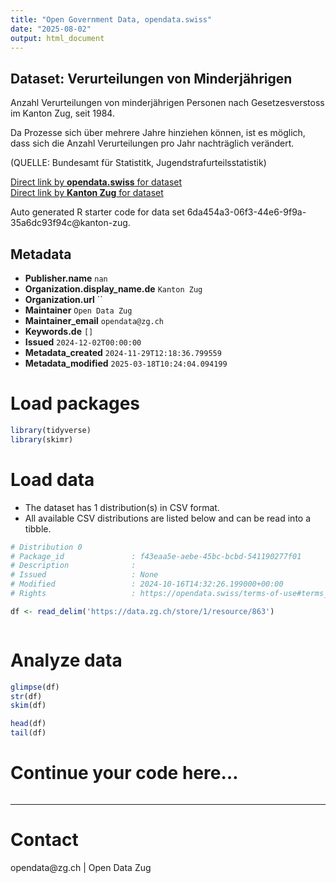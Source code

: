 ```yaml
---
title: "Open Government Data, opendata.swiss"
date: "2025-08-02"
output: html_document
---
```


## Dataset: Ver­ur­tei­lun­gen von Minderjährigen

Anzahl Ver­ur­tei­lun­gen von minderjährigen Personen nach Gesetzesverstoss im Kanton Zug,  seit 1984.

Da Prozesse sich über mehrere Jahre hinziehen können, ist es möglich, dass sich die Anzahl Verurteilungen pro Jahr nachträglich verändert.				

(QUELLE: Bundesamt für Statistitk, Jugendstrafurteilsstatistik)

[Direct link by **opendata.swiss** for dataset](https://opendata.swiss/de/dataset/verurteilungen-von-minderjahrigen)<br>
[Direct link by **Kanton Zug** for dataset](https://www.zg.ch/behoerden/gesundheitsdirektion/statistikfachstelle/themen/19-oeffentliche-sicherheit/kriminalitaet-und-rechtspflege)

Auto generated R starter code for data set 6da454a3-06f3-44e6-9f9a-35a6dc93f94c@kanton-zug.

## Metadata

- **Publisher.name** `nan`
- **Organization.display_name.de** `Kanton Zug`
- **Organization.url** ``
- **Maintainer** `Open Data Zug`
- **Maintainer_email** `opendata@zg.ch`
- **Keywords.de** `[]`
- **Issued** `2024-12-02T00:00:00`
- **Metadata_created** `2024-11-29T12:18:36.799559`
- **Metadata_modified** `2025-03-18T10:24:04.094199`


# Load packages

```r

library(tidyverse)
library(skimr)

```

# Load data

-   The dataset has 1 distribution(s) in CSV format.
-   All available CSV distributions are listed below and can be read into a tibble.

```r

# Distribution 0
# Package_id               : f43eaa5e-aebe-45bc-bcbd-541190277f01
# Description              : 
# Issued                   : None
# Modified                 : 2024-10-16T14:32:26.199000+00:00
# Rights                   : https://opendata.swiss/terms-of-use#terms_open

df <- read_delim('https://data.zg.ch/store/1/resource/863')



```

# Analyze data

```r

glimpse(df)
str(df)
skim(df)

head(df)
tail(df)

```

# Continue your code here...

```r

```

------------------------------------------------------------------------

# Contact

opendata@zg.ch | Open Data Zug

